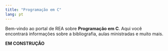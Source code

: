 ```yaml
---
title: "Programação em C"
lang: pt
---
```


Bem-vindo ao portal de REA sobre **Programação em C**. Aqui você encontrará informações sobre a bibliografia, aulas ministradas e muito mais.

**EM CONSTRUÇÂO**